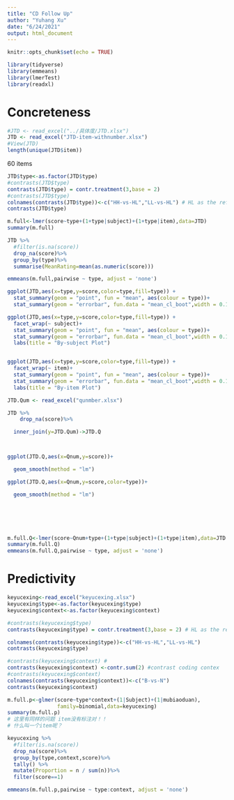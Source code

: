 ```yaml
---
title: "CD Follow Up"
author: "Yuhang Xu"
date: "6/24/2021"
output: html_document
---
```


```r
knitr::opts_chunk$set(echo = TRUE)
```

```r
library(tidyverse)
library(emmeans)
library(lmerTest)
library(readxl)
```


# Concreteness
```r
#JTD <- read_excel("../具体度/JTD.xlsx")
JTD <- read_excel("JTD-item-withnumber.xlsx")
#View(JTD)
length(unique(JTD$item))
```

60 items 


```r
JTD$type<-as.factor(JTD$type)
#contrasts(JTD$type)
contrasts(JTD$type) = contr.treatment(3,base = 2)
#contrasts(JTD$type)
colnames(contrasts(JTD$type))<-c("HH-vs-HL","LL-vs-HL") # HL as the reference level 
contrasts(JTD$type)

```


```r
m.full<-lmer(score~type+(1+type|subject)+(1+type|item),data=JTD) 
summary(m.full) 
```


```r
JTD %>%
  #filter(is.na(score))
  drop_na(score)%>%
  group_by(type)%>%
  summarise(MeanRating=mean(as.numeric(score)))
```

```r
emmeans(m.full,pairwise ~ type, adjust = 'none')
```

```r
ggplot(JTD,aes(x=type,y=score,color=type,fill=type)) +
  stat_summary(geom = "point", fun = "mean", aes(colour = type))+
  stat_summary(geom = "errorbar", fun.data = "mean_cl_boot",width = 0.1,alpha = 0.6)  
```

```r
ggplot(JTD,aes(x=type,y=score,color=type,fill=type)) +
  facet_wrap(~ subject)+
  stat_summary(geom = "point", fun = "mean", aes(colour = type))+
  stat_summary(geom = "errorbar", fun.data = "mean_cl_boot",width = 0.1,alpha = 0.6) +
  labs(title = "By-subject Plot")


ggplot(JTD,aes(x=type,y=score,color=type,fill=type)) +
  facet_wrap(~ item)+
  stat_summary(geom = "point", fun = "mean", aes(colour = type))+
  stat_summary(geom = "errorbar", fun.data = "mean_cl_boot",width = 0.1,alpha = 0.6) +
  labs(title = "By-item Plot")

```



```r

JTD.Qum <- read_excel("qunmber.xlsx")

JTD %>%
    drop_na(score)%>%

  inner_join(y=JTD.Qum)->JTD.Q



ggplot(JTD.Q,aes(x=Qnum,y=score))+

  geom_smooth(method = "lm")

ggplot(JTD.Q,aes(x=Qnum,y=score,color=type))+

  geom_smooth(method = "lm")


 



m.full.Q<-lmer(score~Qnum+type+(1+type|subject)+(1+type|item),data=JTD.Q) 
summary(m.full.Q) 
emmeans(m.full.Q,pairwise ~ type, adjust = 'none')

```



# Predictivity 
```r
keyucexing<-read_excel("keyucexing.xlsx")
keyucexing$type<-as.factor(keyucexing$type)
keyucexing$context<-as.factor(keyucexing$context)

#contrasts(keyucexing$type)
contrasts(keyucexing$type) = contr.treatment(3,base = 2) # HL as the reference level 

colnames(contrasts(keyucexing$type))<-c("HH-vs-HL","LL-vs-HL")
contrasts(keyucexing$type)

#contrasts(keyucexing$context) #
contrasts(keyucexing$context) <-contr.sum(2) #contrast coding contex
#contrasts(keyucexing$context)
colnames(contrasts(keyucexing$context))<-c("B-vs-N")
contrasts(keyucexing$context)
```



```r
m.full.p<-glmer(score~type*context+(1|Subject)+(1|mubiaoduan),
                family=binomial,data=keyucexing)
summary(m.full.p)
# 这里有同样的问题 item没有标注对！！
# 什么叫一个item呢？
```

```r
keyucexing %>%
  #filter(is.na(score))
  drop_na(score)%>%
  group_by(type,context,score)%>%
  tally() %>%
  mutate(Proportion = n / sum(n))%>%
  filter(score==1)
```


```r
emmeans(m.full.p,pairwise ~ type:context, adjust = 'none')

```


